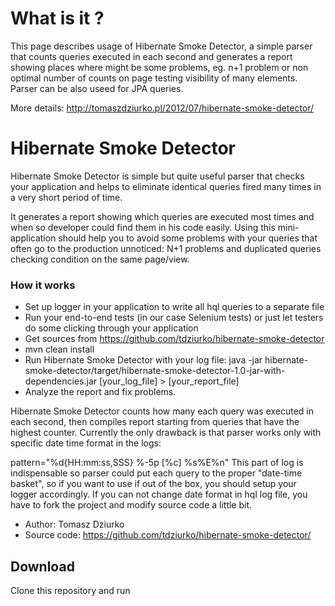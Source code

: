 = What is it ? =

This page describes usage of Hibernate Smoke Detector, a simple parser that counts queries executed in each second
and generates a report showing places where might be some problems, eg. n+1 problem or non optimal number of counts
on page testing visibility of many elements. Parser can be also useed for JPA queries.

More details: http://tomaszdziurko.pl/2012/07/hibernate-smoke-detector/

= Hibernate Smoke Detector =

Hibernate Smoke Detector is simple but quite useful parser that checks your application and helps to eliminate identical
queries fired many times in a very short period of time.

It generates a report showing which queries are executed most times and when so developer could find them in his code easily.
Using this mini-application should help you to avoid some problems with your queries that often go to the production
unnoticed: N+1 problems and duplicated queries checking condition on the same page/view.

=== How it works ===

* Set up logger in your application to write all hql queries to a separate file
* Run your end-to-end tests (in our case Selenium tests) or just let testers do some clicking through your application
* Get sources from https://github.com/tdziurko/hibernate-smoke-detector
* mvn clean install
* Run Hibernate Smoke Detector with your log file: java -jar hibernate-smoke-detector/target/hibernate-smoke-detector-1.0-jar-with-dependencies.jar [your_log_file] >  [your_report_file]
* Analyze the report and fix problems.

Hibernate Smoke Detector counts how many each query was executed in each second, then compiles report starting from queries that have the highest counter. Currently the only drawback is that parser works only with specific date time format in the logs:

pattern="%d{HH:mm:ss,SSS} %-5p [%c] %s%E%n"
This part of log is indispensable so parser could put each query to the proper "date-time basket", so if you want to use if out of the box, you should setup your logger accordingly. If you can not change date format in hql log file, you have to fork the project and modify source code a little bit.

* Author: Tomasz Dziurko
* Source code: https://github.com/tdziurko/hibernate-smoke-detector/

== Download ==

Clone this repository and run
